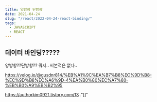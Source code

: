 ```yaml
---
title: 양방향 단방향
date: 2021-04-24
slug: "/react/2022-04-24-react-binding/"
tags:
  - JAVASCRIPT
  - REACT
---
```


## 데이터 바인딩?????

양방향??단방향??
뭐지..
써본적은 없다..

https://velog.io/@gusdnr814/%EB%A1%9C%EA%B7%B8%EC%9D%B8-%EC%9D%B8%EC%A6%9D-4%EA%B0%80%EC%A7%80-%EB%B0%A9%EB%B2%95

https://authorkim0921.tistory.com/13
."[]"